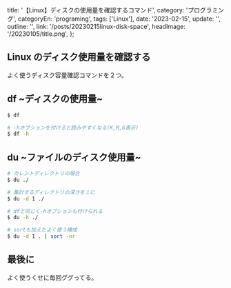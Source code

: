 
  title: '【Linux】ディスクの使用量を確認するコマンド',
  category: 'プログラミング',
  categoryEn: 'programing',
  tags: ['Linux'],
  date: '2023-02-15',
  update: '',
  outline: '',
  link: '/posts/20230215linux-disk-space',
  headImage: '/20230105/title.png',
};

## Linux のディスク使用量を確認する

よく使うディスク容量確認コマンドを２つ。

## df ~ディスクの使用量~

```bash
$ df

# -hオプションを付けると読みやすくなる(K,M,G表示)
$ df -h
```

## du ~ファイルのディスク使用量~

```bash
# カレントディレクトリの場合
$ du ./

# 集計するディレクトリの深さを１に
$ du -d 1 ./

# dfと同じく-hオプションも付けられる
$ du -h ./

# sortも加えたよく使う構成
$ du -d 1 . | sort -nr
```

## 最後に

よく使うくせに毎回ググってる。

<Meta title={meta.title} description={meta.outline} url={meta.link}></Meta>
